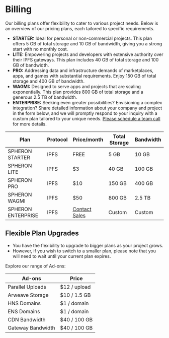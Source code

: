 
# Billing

Our billing plans offer flexibility to cater to various project needs.
Below is an overview of our pricing plans, each tailored to specific requirements.

- **STARTER:** Ideal for personal or non-commercial projects. This plan offers 5 GB of total storage and 10 GB of bandwidth, giving you a strong start with no monthly cost.
- **LITE:** Empowering projects and developers with extensive authority over their IPFS gateways. This plan includes 40 GB of total storage and 100 GB of bandwidth.
- **PRO:** Addressing data and infrastructure demands of marketplaces, apps, and games with substantial requirements. Enjoy 150 GB of total storage and 400 GB of bandwidth.
- **WAGMI:** Designed to serve apps and projects that are scaling exponentially. This plan provides 800 GB of total storage and a generous 2.5 TB of bandwidth.
- **ENTERPRISE:** Seeking even greater possibilities? Envisioning a complex integration? Share detailed information about your company and project in the form below, and we will promptly respond to your inquiry with a custom plan tailored to your unique needs. [Please schedule a team call](https://meetings.hubspot.com/prashant-maurya/scaling-demo) for more details.

| **Plan**           | **Protocol** | **Price/month**                                                            | **Total Storage** | **Bandwidth** |
| ------------------ | ------------ | -------------------------------------------------------------------------- | ----------------- | ------------- |
| SPHERON STARTER    | IPFS         | FREE                                                                       | 5 GB              | 10 GB         |
| SPHERON LITE       | IPFS         | $3                                                                         | 40 GB             | 100 GB        |
| SPHERON PRO        | IPFS         | $10                                                                        | 150 GB            | 400 GB        |
| SPHERON WAGMI      | IPFS         | $50                                                                        | 800 GB            | 2.5 TB        |
| SPHERON ENTERPRISE | IPFS         | [Contact Sales](https://meetings.hubspot.com/prashant-maurya/scaling-demo) | Custom            | Custom        |

## Flexible Plan Upgrades

- You have the flexibility to upgrade to bigger plans as your project grows.
- However, if you wish to switch to a smaller plan, please note that you will need to wait until your current plan expires.

Explore our range of Ad-ons:

| **Ad-ons**        | **Price**    |
| ----------------- | ------------ |
| Parallel Uploads  | $12 / upload |
| Arweave Storage   | $10 / 1.5 GB |
| HNS Domains       | $1 / domain  |
| ENS Domains       | $1 / domain  |
| CDN Bandwidth     | $40 / 100 GB |
| Gateway Bandwidth | $40 / 100 GB |

<Navigation name="Storage Billing" />
